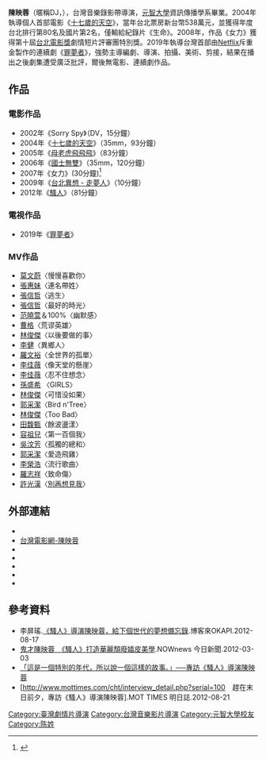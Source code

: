 {{藝人
| 姓名 = 陳映蓉
| 英文名 = DJ Chen
| 羅馬拼音 = Chen Yin-Jung
| 圖片 = 
| 圖片尺寸 = 
| 國籍 = {{ROC|台灣}}
| 類型 = 導演 
| 出生日期 = {{birth date and age|1980|10|3}}
| 出生地點 = {{TWN}}
| 配偶 = 
| 子女 = 
| 教育程度 = [[元智大學|元智大學]]資訊傳播學系畢業
| 職業 = 音樂錄影帶導演
| 活躍年代 =
| 經紀公司 = 
| IMDb = 1697638
}}
'''陳映蓉'''（暱稱DJ，{{bd|1980年|10月3日|||catIdx=C陳}}），台灣音樂錄影帶導演，[[元智大學|元智大學]]資訊傳播學系畢業。2004年執導個人首部電影《[[十七歲的天空|十七歲的天空]]》，當年台北票房新台幣538萬元，並獲得年度台北排行第80名及國片第2名，僅輸給紀錄片《生命》。2008年，作品《女力》獲得第十屆[[台北電影獎|台北電影獎]]劇情短片評審團特別獎。2019年執導台灣首部由[[Netflix|Netflix]]斥重金製作的連續劇《[[罪夢者|罪夢者]]》，強勢主導編劇、導演、拍攝、美術、剪接，結果在播出之後劇集遭受廣泛批評，爾後無電影、連續劇作品。

==作品==
=== 電影作品 ===
*2002年《Sorry Spy》（DV，15分鐘）
*2004年《[[十七歲的天空|十七歲的天空]]》（35mm，93分鐘）
*2005年《[[母老虎飛飛飛|母老虎飛飛飛]]》（83分鐘）	
*2006年《[[國士無雙|國士無雙]]》（35mm，120分鐘）
*2007年《女力》(30分鐘)<ref>{{cite web| url= https://culture.gov.taipei/News_Content.aspx?n=51BC1F7A2CF28070&s=451BD67600BA38F9| title= 2008年第10屆台北電影獎得獎名單| website= 台北市文化局| access-date= 2022-04-11| url-status= live| archive-url= https://web.archive.org/web/20220411122553/https://culture.gov.taipei/News_Content.aspx?n=51BC1F7A2CF28070&s=451BD67600BA38F9| archive-date= 2022-04-11}}</ref>
*2009年《[[台北異想#走夢人|台北異想 - 走夢人]]》（10分鐘）	
*2012年《[[騷人|騷人]]》（81分鐘）

===電視作品===
*2019年《[[罪夢者|罪夢者]]》

===MV作品===
* [[莫文蔚|莫文蔚]]〈慢慢喜歡你〉
* [[張惠妹|張惠妹]]〈連名帶姓〉
* [[張信哲|張信哲]]〈逃生〉
* [[張信哲|張信哲]]〈最好的時光〉
* [[范曉萱|范曉萱]]＆100%〈幽默感〉
* [[曹格|曹格]]〈荒谬英雄〉
* [[林俊傑|林俊傑]]〈以後要做的事〉
* [[李健|李健]]〈異鄉人〉
* [[羅文裕|羅文裕]]〈全世界的孤單〉
* [[李佳薇_(歌手)|李佳薇]]〈像天堂的懸崖〉
* [[李佳薇_(歌手)|李佳薇]]〈忍不住想念〉
* [[孫盛希|孫盛希]] 〈GIRLS〉
* [[林俊傑|林俊傑]]〈可惜没如果〉
* [[郭采潔|郭采潔]]〈Bird n'Tree〉
* [[林俊傑|林俊傑]]〈Too Bad〉
* [[田馥甄|田馥甄]]〈餘波盪漾〉
* [[容祖兒|容祖兒]]〈第一百個我〉
* [[吳汶芳|吳汶芳]]〈孤獨的總和〉
* [[郭采潔|郭采潔]]〈愛造飛雞〉
* [[李榮浩|李榮浩]]〈流行歌曲〉
* [[羅志祥|羅志祥]]〈致命傷〉
* [[許光漢|許光漢]]〈[[別再想見我|別再想見我]]〉

== 外部連結 ==
* {{youtube|playlist=PL1290BA8357D50EF1|陳映蓉(DJ CHEN)作品集}}
* [http://www.taiwancinema.com/ct_12562_39/ 台灣電影網-陳映蓉]{{Dead link|date=2020年7月 |bot=InternetArchiveBot |fix-attempted=yes }}
* {{imdb name|1697638}}
* {{Amg name|406645}}
* {{hkmdb name|33314}}
* {{douban people}}
* {{Mtime people|907300}}

==參考資料==
{{reflist}}
*李屏瑤.[http://okapi.books.com.tw/index.php/p3/p3_detail/sn/1479 《騷人》導演陳映蓉，給下個世代的夢想備忘錄].博客來OKAPI.2012-08-17
*[https://web.archive.org/web/20121101161428/http://www.nownews.com/2012/03/03/10845-2791005.htm 鬼才陳映蓉　《騷人》打造華麗頹廢嬉皮美學].NOWnews 今日新聞.2012-03-03
*[https://web.archive.org/web/20120826104815/http://tw.mag.cnyes.com/Content/20120822/45a3e0a1279a45449a972f8dbb0f34f4.shtml 「這是一個特別的年代，所以說一個這樣的故事。」──專訪《騷人》導演陳映蓉]
*[http://www.mottimes.com/cht/interview_detail.php?serial=100　趕在末日前夕，專訪《騷人》導演陳映蓉].MOT TIMES 明日誌.2012-08-21


{{DEFAULTSORT:CHEN}}
[[Category:臺灣劇情片導演|Category:臺灣劇情片導演]]
[[Category:台灣音樂影片導演|Category:台灣音樂影片導演]]
[[Category:元智大學校友|Category:元智大學校友]]
[[Category:陈姓|Category:陈姓]]